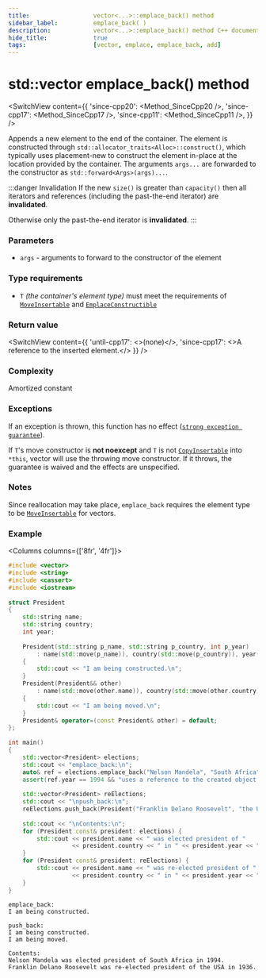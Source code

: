 ```yaml
---
title:					vector<...>::emplace_back() method
sidebar_label:			emplace_back( )
description:			vector<...>::emplace_back() method C++ documentation
hide_title:				true
tags:					[vector, emplace, emplace_back, add]
---
```



<!-- Terms -->

<!----------------- Codes ---------------------->

<!-- emplace_back() -->

# std::vector emplace_back() method

<SwitchView content={{
    'since-cpp20': <Method_SinceCpp20 />,
    'since-cpp17': <Method_SinceCpp17 />,
    'since-cpp11': <Method_SinceCpp11 />,
    }} />

Appends a new element to the end of the container.
The element is constructed through `std::allocator_traits<Alloc>::construct()`, which typically uses placement-new to construct the element in-place at the location provided by the container.
The arguments `args...` are forwarded to the constructor as `std::forward<Args>(args)...`.

:::danger Invalidation
If the new `size()` is greater than `capacity()` then all iterators and references (including the past-the-end iterator) are **invalidated**.

Otherwise only the past-the-end iterator is **invalidated**.
:::


<!-- todo emplace_back vs push_back -->

### Parameters

 - `args` - arguments to forward to the constructor of the element
 
### Type requirements
 
 - `T` *(the container's element type)* must meet the requirements of [`MoveInsertable`](/docs/named_req/MoveInsertable) and [`EmplaceConstructible`](/docs/named_req/DefaultInsertable)

### Return value

<SwitchView content={{
    'until-cpp17': <>(none)</>,
    'since-cpp17': <>A reference to the inserted element.</>
    }} />

### Complexity

<!-- TODO amortized tooltip -->
Amortized constant

### Exceptions

<!-- TODO add a link here -->


If an exception is thrown, this function has no effect ([`strong exception guarantee`](#)).

If `T`'s move constructor is **not noexcept** and `T` is not [`CopyInsertable`](/docs/named_req/CopyInsertable) into `*this`,
vector will use the throwing move constructor. If it throws, the guarantee is waived and the effects are unspecified.

### Notes

Since reallocation may take place, `emplace_back` requires the element type to be [`MoveInsertable`](/docs/named_req/MoveInsertable) for vectors.

### Example

<Columns columns={['8fr', '4fr']}>
<div>

```cpp title='Main.cpp' showLineNumbers
#include <vector>
#include <string>
#include <cassert>
#include <iostream>
 
struct President
{
    std::string name;
    std::string country;
    int year;
 
    President(std::string p_name, std::string p_country, int p_year)
        : name(std::move(p_name)), country(std::move(p_country)), year(p_year)
    {
        std::cout << "I am being constructed.\n";
    }
    President(President&& other)
        : name(std::move(other.name)), country(std::move(other.country)), year(other.year)
    {
        std::cout << "I am being moved.\n";
    }
    President& operator=(const President& other) = default;
};
 
int main()
{
    std::vector<President> elections;
    std::cout << "emplace_back:\n";
    auto& ref = elections.emplace_back("Nelson Mandela", "South Africa", 1994);
    assert(ref.year == 1994 && "uses a reference to the created object (C++17)");
 
    std::vector<President> reElections;
    std::cout << "\npush_back:\n";
    reElections.push_back(President("Franklin Delano Roosevelt", "the USA", 1936));
 
    std::cout << "\nContents:\n";
    for (President const& president: elections) {
        std::cout << president.name << " was elected president of "
                  << president.country << " in " << president.year << ".\n";
    }
    for (President const& president: reElections) {
        std::cout << president.name << " was re-elected president of "
                  << president.country << " in " << president.year << ".\n";
    }
}
```

</div>
<div>

```plaintext title="Output"
emplace_back:
I am being constructed.
 
push_back:
I am being constructed.
I am being moved.
 
Contents:
Nelson Mandela was elected president of South Africa in 1994.
Franklin Delano Roosevelt was re-elected president of the USA in 1936.
```

</div>
</Columns>


